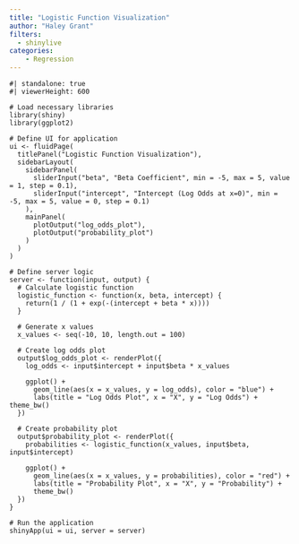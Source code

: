 ```yaml
---
title: "Logistic Function Visualization"
author: "Haley Grant"
filters: 
  - shinylive
categories:
    - Regression
---
```


```shinylive-r
#| standalone: true
#| viewerHeight: 600

# Load necessary libraries
library(shiny)
library(ggplot2)

# Define UI for application
ui <- fluidPage(
  titlePanel("Logistic Function Visualization"),
  sidebarLayout(
    sidebarPanel(
      sliderInput("beta", "Beta Coefficient", min = -5, max = 5, value = 1, step = 0.1),
      sliderInput("intercept", "Intercept (Log Odds at x=0)", min = -5, max = 5, value = 0, step = 0.1)
    ),
    mainPanel(
      plotOutput("log_odds_plot"),
      plotOutput("probability_plot")
    )
  )
)

# Define server logic
server <- function(input, output) {
  # Calculate logistic function
  logistic_function <- function(x, beta, intercept) {
    return(1 / (1 + exp(-(intercept + beta * x))))
  }
  
  # Generate x values
  x_values <- seq(-10, 10, length.out = 100)
  
  # Create log odds plot
  output$log_odds_plot <- renderPlot({
    log_odds <- input$intercept + input$beta * x_values
    
    ggplot() +
      geom_line(aes(x = x_values, y = log_odds), color = "blue") +
      labs(title = "Log Odds Plot", x = "X", y = "Log Odds") + theme_bw()
  })
  
  # Create probability plot
  output$probability_plot <- renderPlot({
    probabilities <- logistic_function(x_values, input$beta, input$intercept)
    
    ggplot() +
      geom_line(aes(x = x_values, y = probabilities), color = "red") +
      labs(title = "Probability Plot", x = "X", y = "Probability") + 
      theme_bw()
  })
}

# Run the application
shinyApp(ui = ui, server = server)


```
